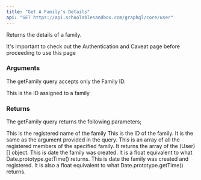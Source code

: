 ```yaml
---
title: "Get A Family's Details"
api: "GET https://api.schoolablesandbox.com/graphql/core/user"
---
```

Returns the details of a family.

<Tip>It's important to check out the Authentication and Caveat page before proceeding to use this page  </Tip>

### Arguments

The getFamily query accepts only the Family ID.

<ParamField query="familyID" type="ID" required>
  This is the ID assigned to a family
</ParamField>

### Returns

The getFamily query returns the following parameters;

<ParamField body="name" type="string" required>
This is the registered name of the family
</ParamField>
<ParamField body="id" type="ID" required>
 This is the ID of the family. It is the same as the argument provided in the query.
</ParamField>
<ParamField body="members" type="[User!]!" required>
This is an array of all the registered members of the specified family. 
It returns the array of the <Tooltip tip="The User object contains all the information about a user. See www.google.com for more information on the User object">(User)[]</Tooltip> object.
</ParamField>
<ParamField body="createdAt" type="float" required>
This is date the family was created. It is a float equivalent to what <Tooltip tip="See https://developer.mozilla.org/en-US/docs/Web/JavaScript/Reference/Global_Objects/Date/getTime for more information.">Date.prototype.getTime()</Tooltip> returns.
</ParamField>
<ParamField body="updatedAt" type="float" required>
This is date the family was created and registered. It is also a float equivalent to what <Tooltip tip="See https://developer.mozilla.org/en-US/docs/Web/JavaScript/Reference/Global_Objects/Date/getTime for more information.">Date.prototype.getTime()</Tooltip> returns.
</ParamField>



